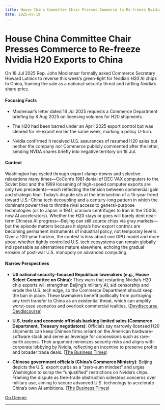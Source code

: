 ```yaml
---
title: House China Committee Chair Presses Commerce to Re-freeze Nvidia H20 Exports to China
date: 2025-07-19
---
```


# House China Committee Chair Presses Commerce to Re-freeze Nvidia H20 Exports to China

On 18 Jul 2025 Rep. John Moolenaar formally asked Commerce Secretary Howard Lutnick to reverse this week’s green-light for Nvidia’s H20 AI chips to China, framing the sale as a national-security threat and rattling Nvidia’s share price.

#### Focusing Facts

- Moolenaar’s letter dated 18 Jul 2025 requests a Commerce Department briefing by 8 Aug 2025 on licensing volumes for H20 shipments.

- The H20 had been barred under an April 2025 export control but was cleared for re-export earlier the same week, marking a policy U-turn.

- Nvidia confirmed it received U.S. assurances of resumed H20 sales but neither the company nor Commerce publicly commented after the letter, sending NVDA shares briefly into negative territory on 18 Jul.

#### Context

Washington has cycled through export clamp-downs and selective relaxations many times—CoCom’s 1981 denial of DEC VAX computers to the Soviet bloc and the 1999 loosening of high-speed computer exports are only two precedents—each reflecting the tension between commercial gain and strategic fear.  Today’s dispute sits at the intersection of a 15-year trend toward U.S.–China tech decoupling and a century-long pattern in which the dominant power tries to throttle rival access to general-purpose technologies (oil to Japan in 1941, uranium centrifuges to Iran in the 2000s, now AI accelerators).  Whether the H20 stays or goes will barely dent near-term Chinese AI progress—Beijing can still source chips via gray markets—but the episode matters because it signals how export controls are becoming permanent instruments of industrial policy, not temporary levers.  Over a 100-year horizon, the contest is less about one GPU model and more about whether tightly controlled U.S. tech ecosystems can remain globally indispensable as alternatives mature elsewhere, echoing the gradual erosion of post-war U.S. monopoly on advanced computing.

#### Narrow Perspectives

- **US national security–focused Republican lawmakers (e.g., House Select Committee on China)**: They warn that restarting Nvidia’s H20 chip exports will strengthen Beijing’s military AI, aid censorship and erode the U.S. tech edge, so the Commerce Department should keep the ban in place. These lawmakers benefit politically from portraying any tech transfer to China as an existential threat, which can amplify worst-case scenarios and overlook commercial realities. ([Devdiscourse](https://www.devdiscourse.com/article/technology/3509962-tensions-rise-as-us-lawmaker-challenges-nvidia-chip-sales-to-china), [Devdiscourse](https://www.devdiscourse.com/article/technology/3510299-us-representative-criticizes-nvidia-chip-sales-to-china-amid-ai-security-concerns))

- **U.S. trade and economic officials backing limited sales (Commerce Department, Treasury negotiators)**: Officials say narrowly licensed H20 shipments can keep Chinese firms reliant on the American hardware–software stack and serve as leverage for concessions such as rare-earth access. Their argument minimizes security risks and aligns with corporate lobbying by Nvidia, reflecting an incentive to preserve profits and broader trade deals. ([The Business Times](https://www.businesstimes.com.sg/international/global/us-house-china-panel-faults-trumps-move-ease-nvidia-ai-chip-sales))

- **Chinese government officials (China’s Commerce Ministry)**: Beijing depicts the U.S. export curbs as a “zero-sum mindset” and urges Washington to scrap the “unjustified” restrictions on Nvidia’s chips. Framing the dispute as free-trade obstruction sidesteps concerns over military use, aiming to secure advanced U.S. technology to accelerate China’s own AI ambitions. ([The Business Times](https://www.businesstimes.com.sg/international/global/us-house-china-panel-faults-trumps-move-ease-nvidia-ai-chip-sales))


[Go Deeper](https://www.perplexity.ai/search?q=House+China+Committee+Chair+Presses+Commerce+to+Re-freeze+Nvidia+H20+Exports+to+China)

---

<a id='eu-unveils-72-b-retaliatory-tariff-list-after-trumps-30-threat'></a>
